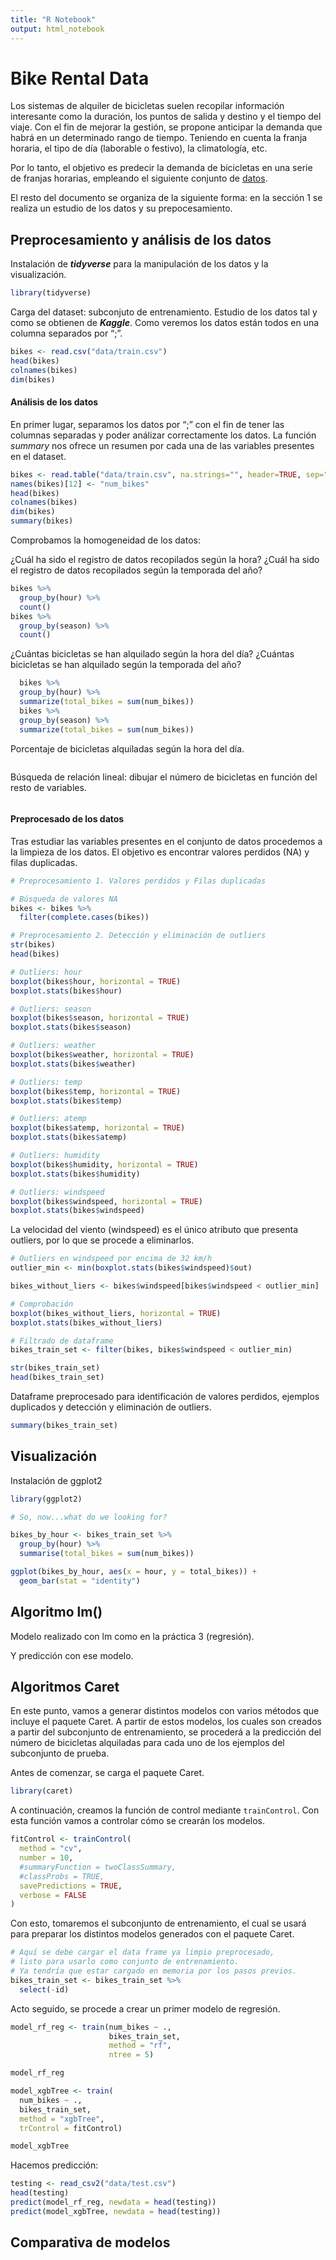```yaml
---
title: "R Notebook"
output: html_notebook
---
```


# Bike Rental Data

Los sistemas de alquiler de bicicletas suelen recopilar información interesante como la duración, los puntos de salida y destino y el tiempo del viaje. Con el fin de mejorar la gestión, se propone anticipar la demanda que habrá en un determinado rango de tiempo. Teniendo en cuenta la franja horaria, el tipo de día (laborable o festivo), la climatología, etc.

Por lo tanto, el objetivo es predecir la demanda de bicicletas en una serie de franjas horarias, empleando el siguiente conjunto de [datos](https://www.kaggle.com/datasets/aguado/bike-rental-data-set-uci).

El resto del documento se organiza de la siguiente forma: en la sección 1 se realiza un estudio de los datos y su prepocesamiento.

## Preprocesamiento y análisis de los datos

Instalación de ***tidyverse*** para la manipulación de los datos y la visualización.

```r
library(tidyverse)
```

Carga del dataset: subconjuto de entrenamiento. Estudio de los datos tal y como se obtienen de ***Kaggle***. Como veremos los datos están todos en una columna separados por ";".

```r
bikes <- read.csv("data/train.csv")
head(bikes)
colnames(bikes)
dim(bikes)
```

#### Análisis de los datos

En primer lugar, separamos los datos por ";" con el fin de tener las columnas separadas y poder análizar correctamente los datos. La función *summary* nos ofrece un resumen por cada una de las variables presentes en el dataset.

```r
bikes <- read.table("data/train.csv", na.strings="", header=TRUE, sep=";", dec=".")
names(bikes)[12] <- "num_bikes"
head(bikes)
colnames(bikes)
dim(bikes)
summary(bikes)
```

Comprobamos la homogeneidad de los datos:

¿Cuál ha sido el registro de datos recopilados según la hora? ¿Cuál ha sido el registro de datos recopilados según la temporada del año?

```r
bikes %>%
  group_by(hour) %>% 
  count()
bikes %>%
  group_by(season) %>% 
  count()
```

¿Cuántas bicicletas se han alquilado según la hora del día? ¿Cuántas bicicletas se han alquilado según la temporada del año?

```r
  bikes %>%
  group_by(hour) %>%
  summarize(total_bikes = sum(num_bikes))
  bikes %>%
  group_by(season) %>%
  summarize(total_bikes = sum(num_bikes))
```

Porcentaje de bicicletas alquiladas según la hora del día.

```r
```

Búsqueda de relación lineal: dibujar el número de bicicletas en función del resto de variables.

```r
```

#### Preprocesado de los datos

Tras estudiar las variables presentes en el conjunto de datos procedemos a la limpieza de los datos. El objetivo es encontrar valores perdidos (NA) y filas duplicadas.

```r
# Preprocesamiento 1. Valores perdidos y Filas duplicadas

# Búsqueda de valores NA
bikes <- bikes %>%
  filter(complete.cases(bikes))
```

```r
# Preprocesamiento 2. Detección y eliminación de outliers
str(bikes)
head(bikes)
```

```r
# Outliers: hour
boxplot(bikes$hour, horizontal = TRUE)
boxplot.stats(bikes$hour)
```

```r
# Outliers: season
boxplot(bikes$season, horizontal = TRUE)
boxplot.stats(bikes$season)
```

```r
# Outliers: weather
boxplot(bikes$weather, horizontal = TRUE)
boxplot.stats(bikes$weather)
```

```r
# Outliers: temp
boxplot(bikes$temp, horizontal = TRUE)
boxplot.stats(bikes$temp)
```

```r
# Outliers: atemp
boxplot(bikes$atemp, horizontal = TRUE)
boxplot.stats(bikes$atemp)
```

```r
# Outliers: humidity
boxplot(bikes$humidity, horizontal = TRUE)
boxplot.stats(bikes$humidity)
```

```r
# Outliers: windspeed
boxplot(bikes$windspeed, horizontal = TRUE)
boxplot.stats(bikes$windspeed)
```

La velocidad del viento (windspeed) es el único atributo que presenta outliers, por lo que se procede a eliminarlos.

```r
# Outliers en windspeed por encima de 32 km/h
outlier_min <- min(boxplot.stats(bikes$windspeed)$out)

bikes_without_liers <- bikes$windspeed[bikes$windspeed < outlier_min]

# Comprobación
boxplot(bikes_without_liers, horizontal = TRUE)
boxplot.stats(bikes_without_liers)

# Filtrado de dataframe
bikes_train_set <- filter(bikes, bikes$windspeed < outlier_min)

str(bikes_train_set)
head(bikes_train_set)
```

Dataframe preprocesado para identificación de valores perdidos, ejemplos duplicados y detección y eliminación de outliers.

```r
summary(bikes_train_set)
```

## Visualización

Instalación de ggplot2

```r
library(ggplot2)
```

```r
# So, now...what do we looking for?
```

```r
bikes_by_hour <- bikes_train_set %>%
  group_by(hour) %>%
  summarise(total_bikes = sum(num_bikes))

ggplot(bikes_by_hour, aes(x = hour, y = total_bikes)) +
  geom_bar(stat = "identity")
```

## Algoritmo lm()

Modelo realizado con lm como en la práctica 3 (regresión).

Y predicción con ese modelo.

## Algoritmos Caret

En este punto, vamos a generar distintos modelos con varios métodos que incluye el paquete Caret. A partir de estos modelos, los cuales son creados a partir del subconjunto de entrenamiento, se procederá a la predicción del número de bicicletas alquiladas para cada uno de los ejemplos del subconjunto de prueba.

Antes de comenzar, se carga el paquete Caret.

```r
library(caret)
```

A continuación, creamos la función de control mediante `trainControl`. Con esta función vamos a controlar cómo se crearán los modelos.

```r
fitControl <- trainControl(
  method = "cv",
  number = 10,
  #summaryFunction = twoClassSummary,
  #classProbs = TRUE,
  savePredictions = TRUE,
  verbose = FALSE
)
```

Con esto, tomaremos el subconjunto de entrenamiento, el cual se usará para preparar los distintos modelos generados con el paquete Caret.

```r
# Aquí se debe cargar el data frame ya limpio preprocesado,
# listo para usarlo como conjunto de entrenamiento.
# Ya tendría que estar cargado en memoria por los pasos previos.
bikes_train_set <- bikes_train_set %>%
  select(-id)
```

Acto seguido, se procede a crear un primer modelo de regresión.

```r
model_rf_reg <- train(num_bikes ~ .,
                      bikes_train_set,
                      method = "rf",
                      ntree = 5)

model_rf_reg
```

```r
model_xgbTree <- train(
  num_bikes ~ .,
  bikes_train_set,
  method = "xgbTree",
  trControl = fitControl)

model_xgbTree
```

Hacemos predicción:

```r
testing <- read_csv2("data/test.csv")
head(testing)
predict(model_rf_reg, newdata = head(testing))
predict(model_xgbTree, newdata = head(testing))
```

## Comparativa de modelos
